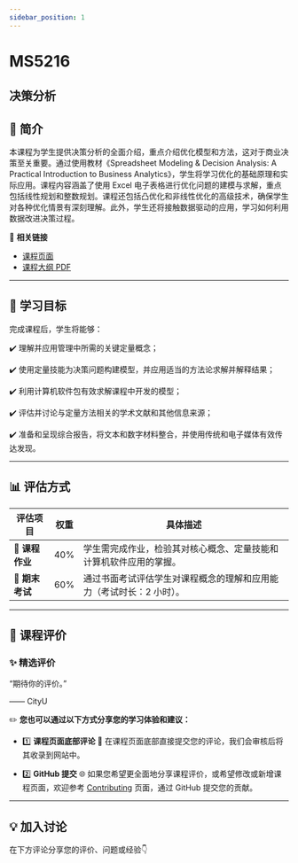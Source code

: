 ```yaml
---
sidebar_position: 1
---
```


# MS5216
## 决策分析

## **📘 简介**
本课程为学生提供决策分析的全面介绍，重点介绍优化模型和方法，这对于商业决策至关重要。通过使用教材《Spreadsheet Modeling & Decision Analysis: A Practical Introduction to Business Analytics》，学生将学习优化的基础原理和实际应用。课程内容涵盖了使用 Excel 电子表格进行优化问题的建模与求解，重点包括线性规划和整数规划。课程还包括凸优化和非线性优化的高级技术，确保学生对各种优化情景有深刻理解。此外，学生还将接触数据驱动的应用，学习如何利用数据改进决策过程。

🔗 **相关链接**
- [课程页面](https://www.cityu.edu.hk/catalogue/pg/202425/course/MS5216.htm)
- [课程大纲 PDF](https://www.cityu.edu.hk/catalogue/pg/202425/course/MS5216.pdf)

---

## **🎯 学习目标**

完成课程后，学生将能够：

✔️ 理解并应用管理中所需的关键定量概念；

✔️ 使用定量技能为决策问题构建模型，并应用适当的方法论求解并解释结果；

✔️ 利用计算机软件包有效求解课程中开发的模型；

✔️ 评估并讨论与定量方法相关的学术文献和其他信息来源；

✔️ 准备和呈现综合报告，将文本和数字材料整合，并使用传统和电子媒体有效传达发现。

---

## **📊 评估方式**

| **评估项目**          | **权重** | **具体描述**                                                                                       |
|----------------------|---------|---------------------------------------------------------------------------------------------------|
| **📄 课程作业**       | 40%     | 学生需完成作业，检验其对核心概念、定量技能和计算机软件应用的掌握。                                  |
| **📝 期末考试**       | 60%     | 通过书面考试评估学生对课程概念的理解和应用能力（考试时长：2 小时）。                              |

---

## **💬 课程评价**

### ✨ **精选评价**
<div className={commentStyles.commentBox}>
    <p className={commentStyles.commentText}>
        “期待你的评价。”
    </p>
    <p className={commentStyles.commentAuthor}>—— CityU</p>
</div>

✏️ **您也可以通过以下方式分享您的学习体验和建议：**

- 1️⃣ **课程页面底部评论**
💬 在课程页面底部直接提交您的评论，我们会审核后将其收录到网站中。

- 2️⃣ **GitHub 提交**
🌐 如果您希望更全面地分享课程评价，或希望修改或新增课程页面，欢迎参考 [Contributing](https://penjc.github.io/cityU-navigator/contributing) 页面，通过 GitHub 提交您的贡献。



---

## **💡 加入讨论**

在下方评论分享您的评价、问题或经验👇
<Utterances />
